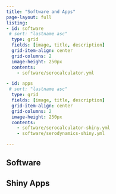 ```yaml
---
title: "Software and Apps"
page-layout: full
listing:
- id: software
 # sort: "lastname asc"
  type: grid
  fields: [image, title, description]
  grid-item-align: center
  grid-columns: 2
  image-height: 250px
  contents: 
    - software/serocalculator.yml

- id: apps
 # sort: "lastname asc"
  type: grid
  fields: [image, title, description]
  grid-item-align: center
  grid-columns: 2
  image-height: 250px
  contents:
    - software/serocalculator-shiny.yml
    - software/serodynamics-shiny.yml

---
```


## Software

:::{#software}
:::

## Shiny Apps

:::{#apps}
:::